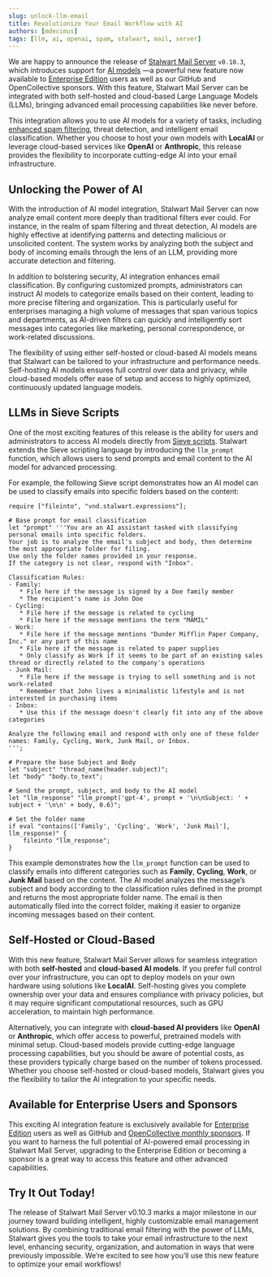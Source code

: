 ```yaml
---
slug: unlock-llm-email
title: Revolutionize Your Email Workflow with AI
authors: [mdecimus]
tags: [llm, ai, openai, spam, stalwart, mail, server]
---
```


We are happy to announce the release of [Stalwart Mail Server](https://github.com/stalwartlabs/mail-server) `v0.10.3`, which introduces support for [AI models](/docs/server/ai-models) —a powerful new feature now available to [Enterprise Edition](https://stalw.art/enterprise/) users as well as our GitHub and OpenCollective sponsors. With this feature, Stalwart Mail Server can be integrated with both self-hosted and cloud-based Large Language Models (LLMs), bringing advanced email processing capabilities like never before.

This integration allows you to use AI models for a variety of tasks, including [enhanced spam filtering](/docs/spamfilter/llm), threat detection, and intelligent email classification. Whether you choose to host your own models with **LocalAI** or leverage cloud-based services like **OpenAI** or **Anthropic**, this release provides the flexibility to incorporate cutting-edge AI into your email infrastructure.

## Unlocking the Power of AI

With the introduction of AI model integration, Stalwart Mail Server can now analyze email content more deeply than traditional filters ever could. For instance, in the realm of spam filtering and threat detection, AI models are highly effective at identifying patterns and detecting malicious or unsolicited content. The system works by analyzing both the subject and body of incoming emails through the lens of an LLM, providing more accurate detection and filtering.

In addition to bolstering security, AI integration enhances email classification. By configuring customized prompts, administrators can instruct AI models to categorize emails based on their content, leading to more precise filtering and organization. This is particularly useful for enterprises managing a high volume of messages that span various topics and departments, as AI-driven filters can quickly and intelligently sort messages into categories like marketing, personal correspondence, or work-related discussions.

The flexibility of using either self-hosted or cloud-based AI models means that Stalwart can be tailored to your infrastructure and performance needs. Self-hosting AI models ensures full control over data and privacy, while cloud-based models offer ease of setup and access to highly optimized, continuously updated language models.

## LLMs in Sieve Scripts

One of the most exciting features of this release is the ability for users and administrators to access AI models directly from [Sieve scripts](/docs/sieve/llm). Stalwart extends the Sieve scripting language by introducing the `llm_prompt` function, which allows users to send prompts and email content to the AI model for advanced processing.

For example, the following Sieve script demonstrates how an AI model can be used to classify emails into specific folders based on the content:

```sieve
require ["fileinto", "vnd.stalwart.expressions"];

# Base prompt for email classification
let "prompt" '''You are an AI assistant tasked with classifying personal emails into specific folders. 
Your job is to analyze the email's subject and body, then determine the most appropriate folder for filing. 
Use only the folder names provided in your response.
If the category is not clear, respond with "Inbox".

Classification Rules:
- Family:
   * File here if the message is signed by a Doe family member
   * The recipient's name is John Doe
- Cycling:
   * File here if the message is related to cycling
   * File here if the message mentions the term "MAMIL"
- Work:
   * File here if the message mentions "Dunder Mifflin Paper Company, Inc." or any part of this name
   * File here if the message is related to paper supplies
   * Only classify as Work if it seems to be part of an existing sales thread or directly related to the company's operations
- Junk Mail:
   * File here if the message is trying to sell something and is not work-related
   * Remember that John lives a minimalistic lifestyle and is not interested in purchasing items
- Inbox:
   * Use this if the message doesn't clearly fit into any of the above categories

Analyze the following email and respond with only one of these folder names: Family, Cycling, Work, Junk Mail, or Inbox.
''';

# Prepare the base Subject and Body
let "subject" "thread_name(header.subject)";
let "body" "body.to_text";

# Send the prompt, subject, and body to the AI model
let "llm_response" "llm_prompt('gpt-4', prompt + '\n\nSubject: ' + subject + '\n\n' + body, 0.6)";

# Set the folder name
if eval "contains(['Family', 'Cycling', 'Work', 'Junk Mail'], llm_response)" {
    fileinto "llm_response";
}
```

This example demonstrates how the `llm_prompt` function can be used to classify emails into different categories such as **Family**, **Cycling**, **Work**, or **Junk Mail** based on the content. The AI model analyzes the message’s subject and body according to the classification rules defined in the prompt and returns the most appropriate folder name. The email is then automatically filed into the correct folder, making it easier to organize incoming messages based on their content.

## Self-Hosted or Cloud-Based 

With this new feature, Stalwart Mail Server allows for seamless integration with both **self-hosted** and **cloud-based AI models**. If you prefer full control over your infrastructure, you can opt to deploy models on your own hardware using solutions like **LocalAI**. Self-hosting gives you complete ownership over your data and ensures compliance with privacy policies, but it may require significant computational resources, such as GPU acceleration, to maintain high performance.

Alternatively, you can integrate with **cloud-based AI providers** like **OpenAI** or **Anthropic**, which offer access to powerful, pretrained models with minimal setup. Cloud-based models provide cutting-edge language processing capabilities, but you should be aware of potential costs, as these providers typically charge based on the number of tokens processed. Whether you choose self-hosted or cloud-based models, Stalwart gives you the flexibility to tailor the AI integration to your specific needs.

## Available for Enterprise Users and Sponsors

This exciting AI integration feature is exclusively available for [Enterprise Edition](https://stalw.art/enterprise/) users as well as GitHub and [OpenCollective monthly sponsors](https://opencollective.com/stalwart). If you want to harness the full potential of AI-powered email processing in Stalwart Mail Server, upgrading to the Enterprise Edition or becoming a sponsor is a great way to access this feature and other advanced capabilities.

## Try It Out Today!

The release of Stalwart Mail Server v0.10.3 marks a major milestone in our journey toward building intelligent, highly customizable email management solutions. By combining traditional email filtering with the power of LLMs, Stalwart gives you the tools to take your email infrastructure to the next level, enhancing security, organization, and automation in ways that were previously impossible. We’re excited to see how you’ll use this new feature to optimize your email workflows!